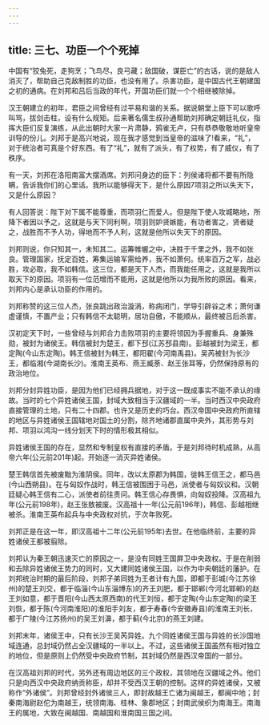 ```yaml
---
---
---
```

title: 三七、功臣一个个死掉
---



中国有“狡兔死，走狗烹；飞鸟尽，良弓藏；敌国破，谋臣亡”的古话，说的是敌人消灭了，帮助自己克敌制胜的功臣，也没有用了。杀害功臣，是中国古代王朝建国之初的通病。在刘邦和吕后当政的年代，开国功臣们就一个个相继被除掉。

汉王朝建立的初年，君臣之间曾经有过平易和谐的关系。据说朝堂上臣下可以歌呼叫骂，拔剑击柱，设有什么规矩。后来著名儒生叔孙通帮助刘邦确定朝廷礼仪，指挥大臣们反复演练，从此出朝时大家一片肃静，鸦雀无卢，只有恭恭敬敬地听皇帝训导的份儿。刘邦于是高兴地说，现在我才感觉到当皇帝的滋味了!看来，“礼”，对于统治者可真是个好东西。有了“礼”，就有了派头，有了权势，有了威仪，有了秩序。

有一天，刘邦在洛阳南富大摆酒席。刘邦问身边的臣下：列侯诸将都不要有所隐瞒，告诉我你们的心里话。我所以能够得天下，是什么原因7项羽之所以失天下，又是什么原因？

有人回答说：陛下对下属不能尊重，而项羽仁而爱人。但是陛下使人攻城略地，所降下者因以予之，这就是与天下同利啊，项羽则妒贤嫉能，有功者害之，贤者疑之，战胜而不予人功，得地而不予人利，这就是他所以失天下的原因。

刘邦则说，你只知其一，未知其二。运筹帷幄之中，决胜于千里之外，我不如张良。管理国家，抚定百姓，筹集运输军需给养，我不如萧何。统率百万之军，战必胜，攻必取，我不如韩信。这三位，都是天下人杰，而我能任用之，这就是我所以取天下的原因。项羽有一位范增而不能用，这就是他所以为我所败的原因。看来，刘邦内心是承认功臣的作用的。

刘邦称赞的这三位人杰，张良跳出政治漩涡，称病闭门，学导引辟谷之术；萧何谦虚谨慎，不置产业；只有韩信不太聪明，居功自傲，不能顺从，最终被吕后杀害。

汉初定天下时，一些曾经与刘邦合力击败项羽的主要将领因为手握重兵、身兼殊勋，被封为诸侯王。韩信被封为楚王，都下邳(江苏邳县南)。彭越被封为梁王，都定陶(今山东定陶)。韩王信被封为韩王，都阳翟(今河南禹县)。吴芮被封为长沙王，都临湘(今湖南长沙)。淮南王英布、燕王臧荼、赵王张耳等，仍然保持原有的政治地位。

刘邦分封异姓功臣，是因为他们已经拥兵据地，对于这一既成事实不能不承认的缘故。当时的七个异姓诸侯王国，封域大致相当于汉疆域的一半。当时西汉中央政府直接管理的土地，只有二十四郡。也许又是历史的巧台。西汉帝国中央政府所直辖的地区与异姓诸侯王国辖地对国土的分割，除齐地诸郡直属中央外，其形势与刘邦、项羽以鸿沟一线分划天下时的情形极其相似。

异姓诸侯王国的存在，显然和专制皇权有直接的矛盾。于是刘邦待时机成熟，从高帝六年(公元前201年)起，开始逐一消灭异姓诸侯。

楚王韩信首先被废黜为淮阴侯。同年，改以太原郡为韩国，徙韩王信王之，都马邑(今山西朔县)。在与匈奴作战时，韩王信被围困于马邑，派使者与匈奴议和。汉朝廷疑心韩王信有二心，派使者前往责问。韩王信心存畏惧，向匈奴投降。汉高祖九年(公元前198年)，赵王张敖被废。汉高祖十一年(公元前196年)，韩信、彭越相继被杀。淮南王英布起兵与中央政权对抗，于次年败死。

刘邦正是在这一年，即汉高祖十二年(公元前195年)去世。在他临终前，主要的异姓诸侯王都被翦除。

刘邦认为秦王朝迅速灭亡的原因之一，是没有同姓王国屏卫中央政权。于是在削弱和去除异姓诸侯王势力的同时，又大建同姓诸侯王国，以作为中央朝廷的藩护。在刘邦统治时期的最后阶段，刘邦子弟同姓为王者计有九国，即都于彭城(今江苏徐州)的楚王刘交，都于临淄(今山东淄博东)的齐王刘肥，都于邯郸(今河北邯郸)的赵王刘如意，都于晋阳(今山西太原西南)的代王刘恒，都于定陶(今山东定陶)的梁王刘恢，都于陈(今河南淮阳)的淮阳手刘友，都于寿春(今安徽寿县)的淮南王刘长，都于广陵(今江苏扬州)的吴王刘濞，都于蓟(今北京)的燕王刘建。

刘邦末年，诸侯王中，只有长沙王吴芮异姓。九个同姓诸侯王国与异姓的长沙国地域连通，总封域仍然占全汉疆域的一半以上。不过，这些诸侯王国虽然有相对独立的地位，但是原则上仍然受中央政府节制，其封域仍然是西汉帝国的一部分。

在汉高祖刘邦的时代，另外还有周边地区的三个政权，其领地在汉疆域之外。他们只是向西汉中央政府纳贡称臣，却并不受西汉王朝的控制。这样的异姓诸侯，又被称作“外诸侯”。刘邦曾经封外诸侯三人，即封故越王亡诸为闽越王，都闽中地；封秦南海尉赵佗为南越王，统领南海、桂林、象郡地区；封南武侯织为南海王。南海王的属地，大致在闽越国、南越国和淮南国三国之间。